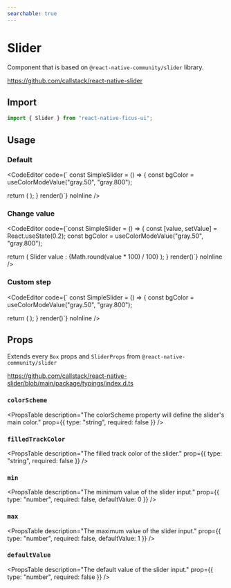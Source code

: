 ```yaml
---
searchable: true
---
```



# Slider

Component that is based on `@react-native-community/slider` library.

https://github.com/callstack/react-native-slider

## Import

```js
import { Slider } from "react-native-ficus-ui";
```

## Usage

### Default

<CodeEditor code={`
const SimpleSlider = () => {
  const bgColor = useColorModeValue("gray.50", "gray.800");

  return (
    <Box bg={bgColor} p="md">
      <Slider />
      <Slider colorScheme="green" defaultValue={0.2} />
      <Slider colorScheme="red" defaultValue={0.3} />
      <Slider colorScheme="orange" defaultValue={0.5} />
      <Slider colorScheme="pink" filledTrackColor="pink.100" />
    </Box>
  );
}
render(<SimpleSlider />)`} noInline />

### Change value

<CodeEditor code={`const SimpleSlider = () => {
  const [value, setValue] = React.useState(0.2);
  const bgColor = useColorModeValue("gray.50", "gray.800");

  return (
    <Box bg={bgColor} p="md">
      <Text>Slider value : {Math.round(value * 100) / 100}</Text>
      <Slider colorScheme="teal" value={value} onValueChange={setValue} />
    </Box>
  );
}
render(<SimpleSlider />)`} noInline />

### Custom step

<CodeEditor code={`
const SimpleSlider = () => {
  const bgColor = useColorModeValue("gray.50", "gray.800");

  return (
    <Box bg={bgColor} p="md">
      <Slider colorScheme="orange" step={0.2} />
    </Box>
  );
}
render(<SimpleSlider />)`} noInline />

## Props

Extends every `Box` props and `SliderProps` from `@react-native-community/slider`

https://github.com/callstack/react-native-slider/blob/main/package/typings/index.d.ts

### `colorScheme`
<PropsTable
  description="The colorScheme property will define the slider's main color."
  prop={{ type: "string", required: false }}
/>

### `filledTrackColor`
<PropsTable
  description="The filled track color of the slider."
  prop={{ type: "string", required: false }}
/>

### `min`
<PropsTable
  description="The minimum value of the slider input."
  prop={{ type: "number", required: false, defaultValue: 0 }}
/>

### `max`
<PropsTable
  description="The maximum value of the slider input."
  prop={{ type: "number", required: false, defaultValue: 1 }}
/>

### `defaultValue`
<PropsTable
  description="The default value of the slider input."
  prop={{ type: "number", required: false }}
/>
